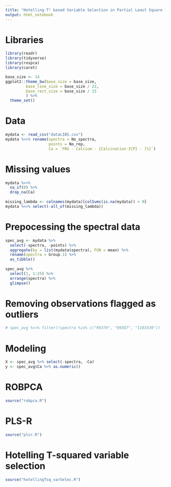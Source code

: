 ```yaml
---
title: "Hotelling-T² based Variable Selection in Partial Least Square (PLS)"
output: html_notebook
---
```


# Libraries
```r
library(readr)
library(tidyverse)
library(rospca)
library(caret)

base_size <- 14
ggplot2::theme_bw(base_size = base_size,
         base_line_size = base_size / 22,
         base_rect_size = base_size / 15
         ) %>% 
  theme_set()
```

# Data
```r
mydata <- read_csv("dataLIBS.csv")
mydata %<>% rename(spectra = No_spectra,
                   points = No_rep,
                   Ca = `FRG - Calcium - {Calcination-ICP} - [%]`)
```

# Missing values
```r
mydata %<>%
  na_if(0) %>%
  drop_na(Ca)
  
missing_lambda <- colnames(mydata)[colSums(is.na(mydata)) > 0]
mydata %<>% select(-all_of(missing_lambda))
```

# Prepocessing the spectral data
```r
spec_avg <- mydata %>%
  select(-spectra, -points) %>%
  aggregate(by = list(mydata$spectra), FUN = mean) %>%
  rename(spectra = Group.1) %>%
  as_tibble()
  
spec_avg %>%
  select(1, 1:25) %>%
  arrange(spectra) %>%
  glimpse()
```

# Removing observations flagged as outliers 
```r
# spec_avg %<>% filter(!spectra %in% c("99379", "99387", "1103330"))
```

# Modeling 
```r
X <- spec_avg %>% select(-spectra, -Ca)
y <- spec_avg$Ca %>% as.numeric()
```

# ROBPCA
```r
source("robpca.R")
```

# PLS-R
```r
source("plsr.R")
```

# Hotelling T-squared variable selection
```r
source("hotellingTsq_varSelec.R")
```
